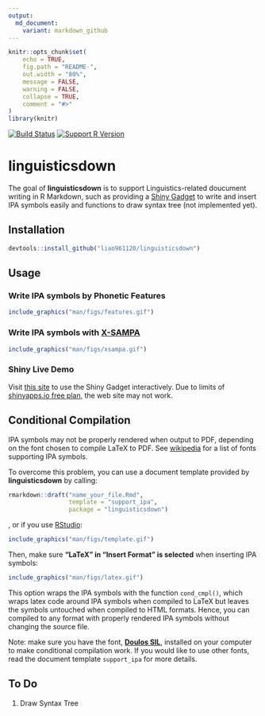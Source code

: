```yaml
---
output:
  md_document:
    variant: markdown_github
---
```


<!-- README.md is generated from README.Rmd. Please edit that file -->

```r
knitr::opts_chunk$set(
	echo = TRUE,
	fig.path = "README-",
	out.width = "80%",
	message = FALSE,
	warning = FALSE,
	collapse = TRUE,
	comment = "#>"
)
library(knitr)
```

[![Build Status](https://travis-ci.org/liao961120/linguisticsdown.svg?branch=master)](https://travis-ci.org/liao961120/linguisticsdown)
[![Support R Version](https://img.shields.io/badge/R-≥%203.4.0-blue.svg)](https://cran.r-project.org/)

# linguisticsdown

The goal of **linguisticsdown** is to support Linguistics-related doucument writing in R Markdown, such as providing a [Shiny Gadget](https://shiny.rstudio.com/articles/gadgets.html) to write and insert IPA symbols easily and functions to draw syntax tree (not implemented yet).

## Installation
```r
devtools::install_github("liao961120/linguisticsdown")
```

## Usage

### Write IPA symbols by Phonetic Features
```r
include_graphics("man/figs/features.gif")
```

### Write IPA symbols with [X-SAMPA](https://en.wikipedia.org/wiki/X-SAMPA)
```r
include_graphics("man/figs/xsampa.gif")
```

### Shiny Live Demo

Visit [this site](https://liao961120.shinyapps.io/IPA-Easily-Written/) to use the Shiny Gadget interactively. Due to limits of [shinyapps.io free plan](https://support.rstudio.com/hc/en-us/articles/217592947-What-are-the-limits-of-the-shinyapps-io-Free-plan-), the web site may not work.


## Conditional Compilation

IPA symbols may not be properly rendered when output to PDF,
depending on the font chosen to compile LaTeX to PDF. 
See [wikipedia](https://en.wikipedia.org/wiki/International_Phonetic_Alphabet#Typefaces) for a list of fonts supporting IPA symbols.

To overcome this problem, you can use a document template provided by **linguisticsdown** by calling:
```r
rmarkdown::draft("name_your_file.Rmd",
                 template = "support_ipa",
                 package = "linguisticsdown")
```

, or if you use [RStudio](https://www.rstudio.com/):
```r
include_graphics("man/figs/template.gif")
```

Then, make sure **"LaTeX" in "Insert Format" is selected** when inserting IPA symbols:
```r
include_graphics("man/figs/latex.gif")
```

This option wraps the IPA symbols with the function
`cond_cmpl()`, which wraps latex code around IPA symbols when
compiled to LaTeX but leaves the symbols untouched
when compiled to HTML formats.
Hence, you can compiled to any format with properly rendered
IPA symbols without changing the source file.

Note: make sure you have the font, [**Doulos SIL**](https://software.sil.org/doulos/download/), installed on your computer to make conditional compilation work.
If you would like to use other fonts, read the document
template `support_ipa` for more details.



## To Do

1. Draw Syntax Tree

